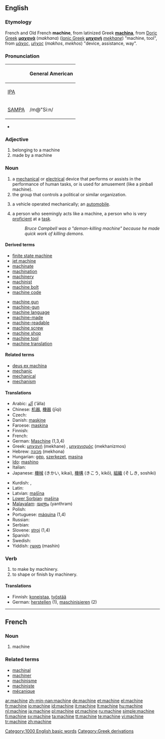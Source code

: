 ==English==
{{wikipedia}}
===Etymology===
French and Old French '''machine''', from latinized Greek '''[[machina]]''', from [[w:Doric Greek|Doric Greek]] '''[[μαχανά]]''' (''makhana'') ([[Ionic Greek]] '''[[μηχανή]]''' ''[[mekhane]]'') "machine, tool", from [[μάχος]], [[μήχος]] (''makhos'', ''mekhos'') "device, assistance, way".

===Pronunciation===
{| border=1 cellpadding=5
! !! General American
|-
| [[w:IPA|IPA]] || {{IPAchar|/məˈʃiːn/}}
|-
| [[w:SAMPA|SAMPA]] || /m@"Si:n/
|}
* {{audio|en-us-machine.ogg|Audio (US)}}

===Adjective===
{{en-adj|-}}

# belonging to a machine
# made by a machine

===Noun===
{{en-noun}}

# a [[mechanical]] or [[electrical]] device that performs or assists in the performance of human tasks, or is used for amusement (like a pinball machine).
# the group that controls a political or similar organization.
# {{archaic}} a vehicle operated mechanically; an [[automobile]].
# a person who seemingly acts like a machine, a person who is very [[proficient]] at a [[task]].
#: ''Bruce Campbell was a "demon-killing machine" because he made quick work of killing demons.''

====Derived terms====
{{rel-top|Derived terms}}
* [[finite state machine]]
* [[jet machine]]
* [[machinate]]
* [[machination]] <!-- Really from noun? -->
* [[machinery]] <!-- Really from noun? -->
* [[machinist]] <!-- Really from noun? -->
* [[machine bolt]]
* [[machine code]]
{{rel-mid}}
* [[machine gun]]
* [[machine-gun]]
* [[machine language]]
* [[machine-made]]
* [[machine-readable]]
* [[machine screw]]
* [[machine shop]]
* [[machine tool]]
* [[machine translation]]
{{rel-bottom}}

====Related terms====
* [[deus ex machina]]
* [[mechanic]]
* [[mechanical]]
* [[mechanism]]

====Translations====
{{top}}
* Arabic: [[آلة]] (’ālla) {{f}}
* Chinese: [[机器]], [[機器]] (jīqì)
* Czech: {{t+|cs|stroj|m}}
* Danish: [[maskine]] {{c}}
* Faroese: [[maskina]] {{f}}
* Finnish: {{t+|fi|kone}}
* French: {{t+|fr|machine|f}}
* German: [[Maschine]] {{f}} (1,3,4)
* Greek: [[μηχανή]] (mekhane) {{f}}, [[μηχανισμός]] (mekhanizmos) {{m}}
* Hebrew: [[מכונה]] (mekhona) {{f}}
* Hungarian: [[gép]], [[szerkezet]], [[masina]]
* [[Ido]]: [[mashino]]
* Italian: {{t+|it|macchina|f}}
* Japanese: [[機械]] (きかい, kikai), [[機構]] (きこう, kikō), [[組織]] (そしき, soshiki)
{{mid}}
* Kurdish: {{t|ku|makîne}} {{f}}, {{KUchar|[[مه‌کینه‌]]}}
* Latin: {{t-|la|machina|f}}
* Latvian: [[mašīna]] {{f}}
* [[Lower Sorbian]]: [[mašina]] {{f}}
* [[Malayalam]]: [[യന്ത്രം]] (yanthram)
* Polish: {{t|pl|maszyna|f}}
* Portuguese: [[máquina]] {{f}} (1,4)
* Russian: {{t+|ru|машина|f|tr=mašína|sc=Cyrl}}
* Serbian: {{t-|sr|stroj|m}}
* Slovene: [[stroj]] {{m}} (1,4)
* Spanish: {{t+|es|máquina|f}}
* Swedish: {{t+|sv|maskin|c}}
* Yiddish: [[מאַשין]] {{f}} (mashin)
{{bottom}}

===Verb===
{{en-verb|[[machines]]|[[machining]]|[[machined]]}}

# to make by machinery.
# to shape or finish by machinery.

====Translations====
* Finnish: [[koneistaa]], [[työstää]]
* German: [[herstellen]] (1), [[maschinisieren]] (2)


[[Category:1000 English basic words]]
[[Category:Greek derivations]]

----

==French==

===Noun===
{{fr-noun|f}}

# machine

===Related terms===
* [[machinal]]
* [[machiner]]
* [[machinisme]]
* [[machiniste]]
* [[mécanique]]

[[ar:machine]]
[[zh-min-nan:machine]]
[[de:machine]]
[[et:machine]]
[[el:machine]]
[[fr:machine]]
[[io:machine]]
[[id:machine]]
[[it:machine]]
[[lt:machine]]
[[hu:machine]]
[[nl:machine]]
[[ja:machine]]
[[pl:machine]]
[[pt:machine]]
[[ru:machine]]
[[simple:machine]]
[[fi:machine]]
[[sv:machine]]
[[ta:machine]]
[[tt:machine]]
[[te:machine]]
[[vi:machine]]
[[tr:machine]]
[[zh:machine]]
